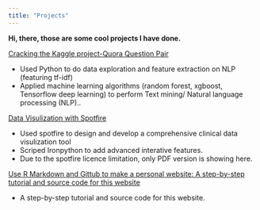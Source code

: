 ```yaml
---
title: "Projects"
---
```


__Hi, there, those are some cool projects I have done.__ 


 [Cracking the Kaggle project-Quora Question Pair](Kaggle_quora_pair.html)

 - Used Python to do data exploration and feature extraction on NLP (featuring tf-idf)
 - Applied machine learning algorithms (random forest, xgboost,    Tensorflow deep learning) to perform Text mining/ Natural language processing (NLP)..

 [Data Visulization with Spotfire](spotfire.pdf)

- Used spotfire to design and develop a comprehensive clinical data visulization tool 
- Scriped Ironpython to add advanced interative features.
- Due to the spotfire licence limitation, only PDF version is showing here.

 [Use R Markdown and Gittub to make a personal website: A step-by-step tutorial and source code for this website](https://github.com/xuejieyu/xuejieyu.github.io)

- A step-by-step tutorial and source code for this website. 